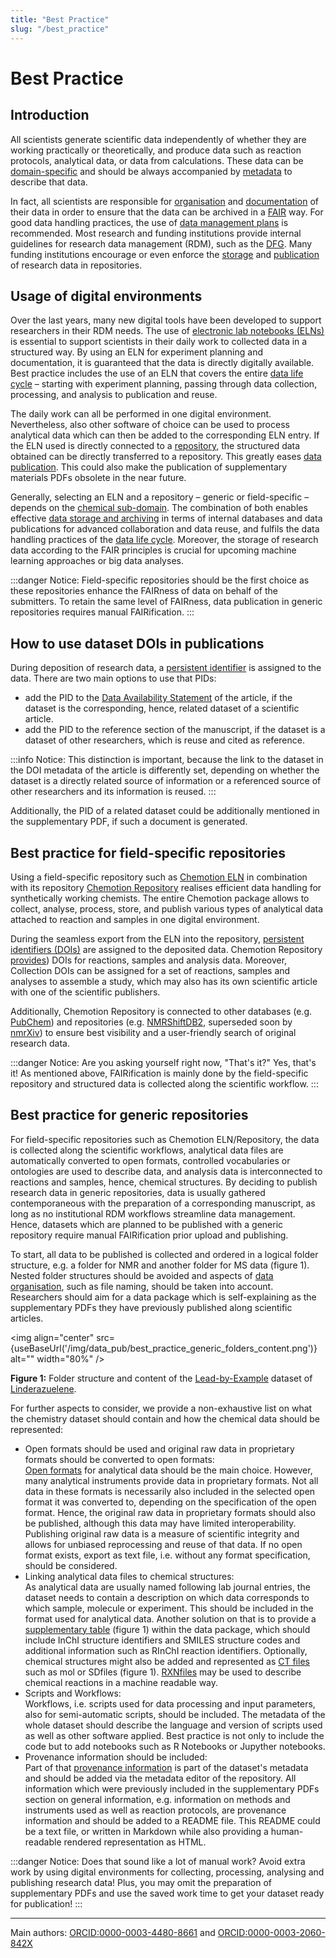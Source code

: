 ```yaml
---
title: "Best Practice"
slug: "/best_practice"
---
```



# Best Practice

## Introduction

All scientists generate scientific data independently of whether they are working practically or theoretically, and produce data such as reaction protocols, analytical data, or data from calculations. These data can be [domain-specific](/docs/domain_guide) and should be always accompanied by [metadata](/docs/metadata) to describe that data.

In fact, all scientists are responsible for [organisation](/docs/data_organisation) and [documentation](/docs/data_documentation) of their data in order to ensure that the data can be archived in a [FAIR](/docs/fair) way. For good data handling practices, the use of [data management plans](/docs/dmp) is recommended. Most research and funding institutions provide internal guidelines for research data management (RDM), such as the [DFG](https://www.dfg.de/download/pdf/foerderung/grundlagen_dfg_foerderung/forschungsdaten/forschungsdaten_checkliste_de.pdf). Many funding institutions encourage or even enforce the [storage](/docs/data_storage) and [publication](/docs/data_publication) of research data in repositories.

## Usage of digital environments

Over the last years, many new digital tools have been developed to support researchers in their RDM needs. The use of [electronic lab notebooks (ELNs)](/docs/eln) is essential to support scientists in their daily work to collected data in a structured way. By using an ELN for experiment planning and documentation, it is guaranteed that the data is directly digitally available. Best practice includes the use of an ELN that covers the entire [data life cycle](/docs/data_life_cycle) – starting with experiment planning, passing through data collection, processing, and analysis to publication and reuse.

The daily work can all be performed in one digital environment. Nevertheless, also other software of choice can be used to process analytical data which can then be added to the corresponding ELN entry. If the ELN used is directly connected to a [repository](/docs/repositories), the structured data obtained can be directly transferred to a repository. This greatly eases [data publication](/docs/data_publication). This could also make the publication of supplementary materials PDFs obsolete in the near future.

Generally, selecting an ELN and a repository – generic or field-specific – depends on the [chemical sub-domain](/docs/domain_guide). The combination of both enables effective [data storage and archiving](/docs/data_storage) in terms of internal databases and data publications for advanced collaboration and data reuse, and fulfils the data handling practices of the [data life cycle](/docs/data_life_cycle). Moreover, the storage of research data according to the FAIR principles is crucial for upcoming machine learning approaches or big data analyses.

:::danger Notice:
Field-specific repositories should be the first choice as these repositories enhance the FAIRness of data on behalf of the submitters. To retain the same level of FAIRness, data publication in generic repositories requires manual FAIRification.
:::

## How to use dataset DOIs in publications

During deposition of research data, a [persistent identifier](/docs/pid) is assigned to the data. There are two main options to use that PIDs:

- add the PID to the [Data Availability Statement](/docs/data_availability_statement) of the article, if the dataset is the corresponding, hence, related dataset of a scientific article.
- add the PID to the reference section of the manuscript, if the dataset is a dataset of other researchers, which is reuse and cited as reference.

:::info Notice:
This distinction is important, because the link to the dataset in the DOI metadata of the article is differently set, depending on whether the dataset is a directly related source of information or a referenced source of other researchers and its information is reused.
:::

Additionally, the PID of a related dataset could be additionally mentioned in the supplementary PDF, if such a document is generated.

## Best practice for field-specific repositories

Using a field-specific repository such as [Chemotion ELN](https://www.chemotion.net/docs) in combination with its repository [Chemotion Repository](https://www.chemotion-repository.net/welcome) realises efficient data handling for synthetically working chemists. The entire Chemotion package allows to collect, analyse, process, store, and publish various types of analytical data attached to reaction and samples in one digital environment.

During the seamless export from the ELN into the repository, [persistent identifiers (DOIs)](/docs/pid) are assigned to the deposited data. Chemotion Repository [provides](https://www.chemotion.net/docs/repo/doi)) DOIs for reactions, samples and analysis data. Moreover, Collection DOIs can be assigned for a set of reactions, samples and analyses to assemble a study, which may also has its own scientific article with one of the scientific publishers.

Additionally,  Chemotion Repository is connected to other databases (e.g. [PubChem](https://pubchem.ncbi.nlm.nih.gov/)) and repositories (e.g. [NMRShiftDB2](https://nmrshiftdb.nmr.uni-koeln.de/), superseded soon by [nmrXiv](https://nmrxiv.org/)) to ensure best visibility and a user-friendly search of original research data.

:::danger Notice:
Are you asking yourself right now, "That's it?" Yes, that's it! As mentioned above, FAIRification is mainly done by the field-specific repository and structured data is collected along the scientific workflow.
:::

<!--- ![BestPractice](/img/topics/BestPractice.png) <br/>
**Figure 1:** Section of the experimental part in journal publication DOI: [10.1039/d1dt00832c](https://doi.org/10.1039/D1DT00832C), citation of data publication marked in orange. Ti: This should not be the way to go which should be highlighted with a figure--->

<!--- Several working groups of NFDI4Chem and beyond already deposit research data in the [Chemotion-Repository](https://www.chemotion-repository.net/welcome). For a better understanding of how data publications are linked to related journal publications, the following examples including their data (open-access) can be viewed:

- [Modular Synthesis of trans‐A2B2‐Porphyrins with Terminal Esters: Systematically Extending the Scope of Linear Linkers for Porphyrin‐Based MOFs](https://doi.org/10.1002/chem.202003885)
- [Next Generation of Zinc Bisguanidine Polymerization Catalysts towards Highly Crystalline, Biodegradable Polyesters](https://doi.org/10.1002/anie.202008473)
- [Synthesis of new pyrazolo[1,2,3]triazines by cyclative cleavage of pyrazolyltriazenes](https://doi.org/10.3762/bjoc.17.187)
- [Exceptional Substrate Diversity in Oxygenation Reactions Catalyzed by a Bis(μ-oxo) Copper Complex](http://dx.doi.org/10.1002/chem.202000664)
- [Insertion of [1.1.1]propellane into aromatic disulfides](https://doi.org/10.3762/bjoc.15.114) Ti: We might move this to Chemotion Documentation--->

## Best practice for generic repositories

For field-specific repositories such as Chemotion ELN/Repository, the data is collected along the scientific workflows, analytical data files are automatically converted to open formats, controlled vocabularies or ontologies are used to describe data, and analysis data is interconnected to reactions and samples, hence, chemical structures. By deciding to publish research data in generic repositories, data is usually gathered contemporaneous with the preparation of a corresponding manuscript, as long as no institutional RDM workflows streamline data management. Hence, datasets which are planned to be published with a generic repository require manual FAIRification prior upload and publishing.

To start, all data to be published is collected and ordered in a logical folder structure, e.g. a folder for NMR and another folder for MS data (figure 1). Nested folder structures should be avoided and aspects of [data organisation](/docs/data_organisation), such as file naming, should be taken into account. Researchers should aim for a data package which is self-explaining as the supplementary PDFs they have previously published along scientific articles.

<img align="center" src={useBaseUrl('/img/data_pub/best_practice_generic_folders_content.png')} alt="" width="80%" />

**Figure 1:** Folder structure and content of the [Lead-by-Example](/docs/lbe_intro) dataset of [Linderazuelene](/docs/datasets/?doi=10.1002/ciuz.201900868).

For further aspects to consider, we provide a non-exhaustive list on what the chemistry dataset should contain and how the chemical data should be represented:

- Open formats should be used and original raw data in proprietary formats should be converted to open formats:<br/>[Open formats](/docs/format_standards) for analytical data should be the main choice. However, many analytical instruments provide data in proprietary formats. Not all data in these formats is necessarily also included in the selected open format it was converted to, depending on the specification of the open format. Hence, the original raw data in proprietary formats should also be published, although this data may have limited interoperability. Publishing original raw data is a measure of scientific integrity and allows for unbiased reprocessing and reuse of that data. If no open format exists, export as text file, i.e. without any format specification, should be considered.
- Linking analytical data files to chemical structures:<br/>As analytical data are usually named following lab journal entries, the dataset needs to contain a description on which data corresponds to which sample, molecule or experiment. This should be included in the format used for analytical data. Another solution on that is to provide a [supplementary table](/docs/machine-readable_chemical_structures/#provide-machine-readable-data-as-supplementary-table) (figure 1) within the data package, which should include InChI structure identifiers and SMILES structure codes and additional information such as RInChI reaction identifiers. Optionally, chemical structures might also be added and represented as [CT files](/docs//ct_files) such as mol or SDfiles (figure 1). [RXNfiles](/docs//ct_files) may be used to describe chemical reactions in a machine readable way.
- Scripts and Workflows:<br/>Workflows, i.e. scripts used for data processing and input parameters, also for semi-automatic scripts, should be included. The metadata of the whole dataset should describe the language and version of scripts used as well as other software applied. Best practice is not only to include the code but to add notebooks such as R Notebooks or Jupyther notebooks.
- Provenance information should be included:<br/>Part of that [provenance information](/docs/provenance) is part of the dataset's metadata and should be added via the metadata editor of the repository. All information which were previously included in the supplementary PDFs section on general information, e.g. information on methods and instruments used as well as reaction protocols, are provenance information and should be added to a README file. This README could be a text file, or written in Markdown while also providing a human-readable rendered representation as HTML.

:::danger Notice:
Does that sound like a lot of manual work? Avoid extra work by using digital environments for collecting, processing, analysing and publishing research data! Plus, you may omit the preparation of supplementary PDFs and use the saved work time to get your dataset ready for publication!
:::

----
Main authors: [ORCID:0000-0003-4480-8661](https://orcid.org/0000-0003-4480-8661) and [ORCID:0000-0003-2060-842X](https://orcid.org/0000-0003-2060-842X)
